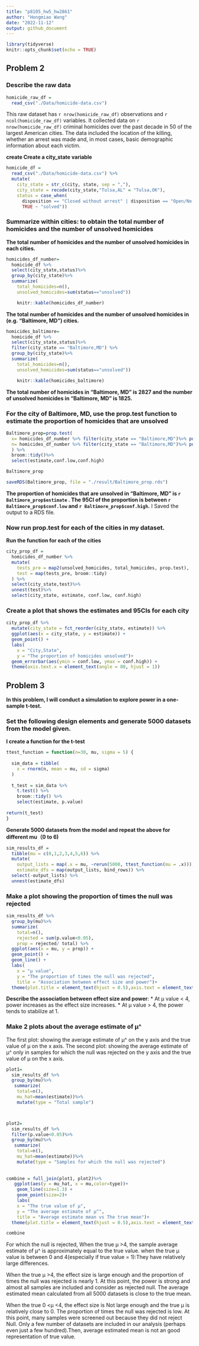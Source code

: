 ```yaml
---
title: "p8105_hw5_hw2861"
author: "Hongmiao Wang"
date: "2022-11-12"
output: github_document
---
```


```r
library(tidyverse)
knitr::opts_chunk$set(echo = TRUE)
```

## Problem 2
### Describe the raw data
```r
homicide_raw_df = 
  read_csv("./Data/homicide-data.csv")
```

This raw dataset has `r nrow(homicide_raw_df)` observations and `r ncol(homicide_raw_df)` variables. It collected data on `r nrow(homicide_raw_df)` criminal homicides over the past decade in 50 of the largest American cities. The data included the location of the killing, whether an arrest was made and, in most cases, basic demographic information about each victim.

**create Create a city_state variable**
```r
homicide_df = 
  read_csv("./Data/homicide-data.csv") %>% 
  mutate(
    city_state = str_c(city, state, sep = ","),
    city_state = recode(city_state,"Tulsa,AL" = "Tulsa,OK"),
    status = case_when(
      disposition == "Closed without arrest" | disposition == "Open/No arrest"   ~ "unsolved",
      TRUE ~ "solved"))
```

### Summarize within cities: to obtain the total number of homicides and the number of unsolved homicides

**The total number of homicides and the number of unsolved homicides in each cities.** 
```r
homicides_df_number= 
  homicide_df %>%
  select(city_state,status)%>%
  group_by(city_state)%>%
  summarize(
    total_homicides=n(),
    unsolved_homicides=sum(status=="unsolved")) 

    knitr::kable(homicides_df_number)
```

**The total number of homicides and the number of unsolved homicides in (e.g. “Baltimore, MD”)  cities.** 
```r
homicides_baltimore= 
  homicide_df %>%
  select(city_state,status)%>%
  filter(city_state == "Baltimore,MD") %>%
  group_by(city_state)%>%
  summarize(
    total_homicides=n(),
    unsolved_homicides=sum(status=="unsolved")) 

    knitr::kable(homicides_baltimore)
```

**The total number of homicides in “Baltimore, MD” is 2827 and the number of unsolved homicides in “Baltimore, MD” is 1825.**

### For the city of Baltimore, MD, use the prop.test function to estimate the proportion of homicides that are unsolved
```r
Baltimore_prop=prop.test(
  x= homicides_df_number %>% filter(city_state == "Baltimore,MD")%>% pull(unsolved_homicides), 
  n= homicides_df_number %>% filter(city_state == "Baltimore,MD")%>% pull(total_homicides)
  ) %>% 
  broom::tidy()%>% 
  select(estimate,conf.low,conf.high)

Baltimore_prop

saveRDS(Baltimore_prop, file = "./result/Baltimore_prop.rds")
```
**The proportion of homicides that are unsolved in “Baltimore, MD”  is `r Baltimore_prop$estimate` . 
The 95CI of the proportion is between `r Baltimore_prop$conf.low` and  `r Baltimore_prop$conf.high`.**
I Saved the output to a RDS file.

### Now run prop.test for each of the cities in my dataset.

**Run the function for each of the cities**
```r
city_prop_df =
  homicides_df_number %>%
  mutate(
    tests_pre = map2(unsolved_homicides, total_homicides, prop.test),
    test = map(tests_pre, broom::tidy)
  ) %>%
  select(city_state,test)%>%
  unnest(test)%>%
  select(city_state, estimate, conf.low, conf.high)
```


### Create a plot that shows the estimates and 95CIs for each city
```r
city_prop_df %>% 
  mutate(city_state = fct_reorder(city_state, estimate)) %>% 
  ggplot(aes(x = city_state, y = estimate)) +
  geom_point() + 
  labs(
    x = "City,State",
    y = "The proportion of homicides unsolved")+
  geom_errorbar(aes(ymin = conf.low, ymax = conf.high)) + 
  theme(axis.text.x = element_text(angle = 80, hjust = 1))
```

## Problem 3
**In this problem, I will conduct a simulation to explore power in a one-sample t-test.**

### Set the following design elements and generate 5000 datasets from the model given.

**I create a function for the t-test**
```r
ttest_function = function(n=30, mu, sigma = 5) {
  
  sim_data = tibble(
    x = rnorm(n, mean = mu, sd = sigma)
  )
  
  t_test = sim_data %>% 
    t.test() %>%
    broom::tidy() %>%
    select(estimate, p.value)
  
return(t_test)
}
```


**Generate 5000 datasets from the model and repeat the above for different mu（0 to 6)**
```r
sim_results_df = 
  tibble(mu = c(0,1,2,3,4,5,6)) %>% 
  mutate(
    output_lists = map(.x = mu, ~rerun(5000, ttest_function(mu = .x))),
    estimate_dfs = map(output_lists, bind_rows)) %>% 
  select(-output_lists) %>% 
  unnest(estimate_dfs)
```

### Make a plot showing the proportion of times the null was rejected
```r
sim_results_df %>%
  group_by(mu)%>%
  summarize(
    total=n(),
    rejected = sum(p.value<0.05),
    prop = rejected/ total) %>% 
  ggplot(aes(x = mu, y = prop)) +
  geom_point() + 
  geom_line() +
  labs(
    x = "μ value",
    y = "The proportion of times the null was rejected",
    title = "Association between effect size and power")+
  theme(plot.title = element_text(hjust = 0.5),axis.text = element_text(size = 13))
```

**Describe the association between effect size and power**:
* At μ value < 4, power increases as the effect size increases. 
* At μ value > 4, the power tends to stabilize at 1.


### Make 2 plots about the average estimate of μ^ 
The first plot: showing the average estimate of μ^ on the y axis and the true value of μ on the x axis. 
The second plot: showing the average estimate of μ^ only in samples for which the null was rejected on the y axis and the true value of μ on the x axis.
```r
plot1=
  sim_results_df %>%
  group_by(mu)%>%
   summarize(
    total=n(),
    mu_hat=mean(estimate))%>%
    mutate(type = "Total sample")



plot2= 
  sim_results_df %>%
  filter(p.value<0.05)%>%
  group_by(mu)%>%
   summarize(
    total=n(),
    mu_hat=mean(estimate))%>%
    mutate(type = "Samples for which the null was rejected")
    
    
combine = full_join(plot1, plot2)%>%
   ggplot(aes(y = mu_hat, x = mu,color=type))+
    geom_line(size=1.3) +
    geom_point(size=2)+
    labs(
    x = "The true value of μ",
    y = "The average estimate of μ^",
    title = "Average estimate mean vs The true mean")+
  theme(plot.title = element_text(hjust = 0.5),axis.text = element_text(size = 13),legend.position = "bottom",)

combine
```

For which the null is rejected,
When the true μ >4, the sample average estimate of μ^ is approximately equal to the true value. 
when the true μ value is between 0 and 4(especially if true value = 1):They have relatively large differences.


When the true μ >4, the effect size is large enough and the proportion of times the null was rejected is nearly 1. At this point, the power is strong and almost all samples are included and consider as rejected null. The average estimated mean calculated from all 5000 datasets is close to the true mean.


When the true 0 <μ <4, the effect size is Not large enough and the true μ is relatively close to 0. The proportion of times the null was rejected is low. At this point, many samples were screened out because they did not reject Null. Only a few number of datasets are included in our analysis (perhaps even just a few hundred).Then, average estimated mean is not an good representation of true value.

